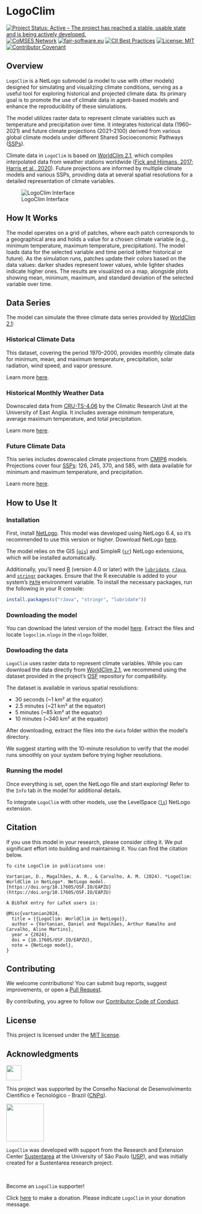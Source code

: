 # LogoClim

<!-- badges: start -->
[![Project Status: Active – The project has reached a stable, usable state and is being actively developed.](https://www.repostatus.org/badges/latest/active.svg)](https://www.repostatus.org/#active)
[![CoMSES Network](https://img.shields.io/badge/CoMSES%20Network-Placeholder-%233884B8.svg)](https://www.comses.net/)
[![fair-software.eu](https://img.shields.io/badge/fair--software.eu-Placeholder-green.svg)](https://fair-software.eu)
[![CII Best Practices](https://img.shields.io/badge/openssf%20best%20practices-Placeholder-green.svg)](https://bestpractices.coreinfrastructure.org/)
[![License: MIT](https://img.shields.io/badge/license-MIT-green)](https://choosealicense.com/licenses/mit/)
[![Contributor Covenant](https://img.shields.io/badge/Contributor%20Covenant-2.1-4baaaa.svg)](CODE_OF_CONDUCT.md)
<!-- badges: end -->

## Overview

`LogoClim` is a NetLogo submodel (a model to use with other models) designed for simulating and visualizing climate conditions, serving as a useful tool for exploring historical and projected climate data. Its primary goal is to promote the use of climate data in agent-based models and enhance the reproducibility of these simulations.

The model utilizes raster data to represent climate variables such as temperature and precipitation over time. It integrates historical data (1960–2021) and future climate projections (2021–2100) derived from various global climate models under different Shared Socioeconomic Pathways ([SSPs](https://en.wikipedia.org/wiki/Shared_Socioeconomic_Pathways)).

Climate data in `LogoClim` is based on [WorldClim 2.1](https://worldclim.org/), which compiles interpolated data from weather stations worldwide ([Fick and Hijmans, 2017](https://doi.org/10.1002/joc.5086); [Harris et al., 2020](https://doi.org/10.1038/s41597-020-0453-3)). Future projections are informed by multiple climate models and various SSPs, providing data at several spatial resolutions for a detailed representation of climate variables.

![LogoClim Interface](images/logoclim-interface.png)

## How It Works

The model operates on a grid of patches, where each patch corresponds to a geographical area and holds a value for a chosen climate variable (e.g., minimum temperature, maximum temperature, precipitation). The model loads data for the selected variable and time period (either historical or future). As the simulation runs, patches update their colors based on the data values: darker shades represent lower values, while lighter shades indicate higher ones. The results are visualized on a map, alongside plots showing mean, minimum, maximum, and standard deviation of the selected variable over time.

## Data Series

The model can simulate the three climate data series provided by [WorldClim 2.1](https://worldclim.org/):

### Historical Climate Data

This dataset, covering the period 1970–2000, provides monthly climate data for minimum, mean, and maximum temperature, precipitation, solar radiation, wind speed, and vapor pressure.

Learn more [here](https://www.worldclim.org/data/cmip6/cmip6climate.html).

### Historical Monthly Weather Data

Downscaled data from [CRU-TS-4.06](https://crudata.uea.ac.uk/cru/data/hrg/cru_ts_4.06/) by the Climatic Research Unit at the University of East Anglia. It includes average minimum temperature, average maximum temperature, and total precipitation.

Learn more [here](https://www.worldclim.org/data/monthlywth.html).

### Future Climate Data

This series includes downscaled climate projections from [CMIP6](https://www.wcrp-climate.org/wgcm-cmip/wgcm-cmip6) models. Projections cover four [SSPs](https://en.wikipedia.org/wiki/Shared_Socioeconomic_Pathways): 126, 245, 370, and 585, with data available for minimum and maximum temperature, and precipitation.

Learn more [here](https://www.worldclim.org/data/cmip6/cmip6climate.html).

## How to Use It

### Installation

First, install [NetLogo](https://ccl.northwestern.edu/netlogo). This model was developed using NetLogo 6.4, so it's recommended to use this version or higher. Download NetLogo [here](https://ccl.northwestern.edu/netlogo/download.shtml).

The model relies on the GIS [(`gis`](https://ccl.northwestern.edu/netlogo/docs/gis.html)) and SimpleR ([`sr`](https://github.com/NetLogo/SimpleR-Extension)) NetLogo extensions, which will be installed automatically.

Additionally, you'll need [R](https://www.r-project.org/) (version 4.0 or later) with the [`lubridate`](https://cran.r-project.org/package=lubridate), [`rJava`](https://cran.r-project.org/package=rJava), and [`stringr`](https://cran.r-project.org/package=stringr) packages. Ensure that the R executable is added to your system's [`PATH`](https://www.java.com/en/download/help/path.html) environment variable. To install the necessary packages, run the following in your R console:

```r
install.packages(c("rJava", "stringr", "lubridate"))
```

### Downloading the model

You can download the latest version of the model [here](https://github.com/danielvartan/logoclim/releases/latest). Extract the files and locate `logoclim.nlogo` in the `nlogo` folder.

### Dowloading the data

`LogoClim` uses raster data to represent climate variables. While you can download the data directly from [WorldClim 2.1](https://worldclim.org/), we recommend using the dataset provided in the project's [OSF](https://doi.org/10.17605/OSF.IO/RE95Z) repository for compatibility.

The dataset is available in various spatial resolutions:

- 30 seconds (~1 km² at the equator)
- 2.5 minutes (~21 km² at the equator)
- 5 minutes (~85 km² at the equator)
- 10 minutes (~340 km² at the equator)

After downloading, extract the files into the `data` folder within the model's directory.

We suggest starting with the 10-minute resolution to verify that the model runs smoothly on your system before trying higher resolutions.

### Running the model

Once everything is set, open the NetLogo file and start exploring! Refer to the `Info` tab in the model for additional details.

To integrate `LogoClim` with other models, use the LevelSpace ([`ls`](https://ccl.northwestern.edu/netlogo/docs/ls.html)) NetLogo extension.

## Citation

If you use this model in your research, please consider citing it. We put significant effort into building and maintaining it. You can find the citation below.

```
To cite LogoClim in publications use:

Vartanian, D., Magalhães, A. R., & Carvalho, A. M. (2024). *LogoClim: WorldClim in NetLogo*. NetLogo model. [https://doi.org/10.17605/OSF.IO/EAPZU](https://doi.org/10.17605/OSF.IO/EAPZU)

A BibTeX entry for LaTeX users is:

@Misc{vartanian2024,
  title = {{LogoClim: WorldClim in NetLogo}},
  author = {Vartanian, Daniel and Magalhães, Arthur Ramalho and Carvalho, Aline Martins},
  year = {2024},
  doi = {10.17605/OSF.IO/EAPZU},
  note = {NetLogo model},
}
```

## Contributing

We welcome contributions! You can submit bug reports, suggest improvements, or open a [Pull Request](https://github.com/danielvartan/logoclim/pulls).

By contributing, you agree to follow our [Contributor Code of Conduct](CODE_OF_CONDUCT.md).

## License

This project is licensed under the [MIT license](https://opensource.org/license/mit/).

## Acknowledgments

<a href="https://www.gov.br/cnpq/"><img src= "images/cnpq_v2017_rgb.png" height="40"/></a>

This project was supported by the Conselho Nacional de Desenvolvimento Científico e Tecnológico - Brazil ([CNPq](https://www.gov.br/cnpq/)).

<a href="https://github.com/sustentarea/" target="_blank"><img src= "images/sustentarea_logo.png" height="100"/></a>

`LogoClim` was developed with support from the Research and Extension Center [Sustentarea](https://github.com/sustentarea/) at the University of São Paulo ([USP](https://www.usp.br/)), and was initially created for a Sustentarea research project.

<br>

Become an `LogoClim` supporter!

Click [here](https://github.com/sponsors/danielvartan) to make a donation. Please indicate `LogoClim` in your donation message.
